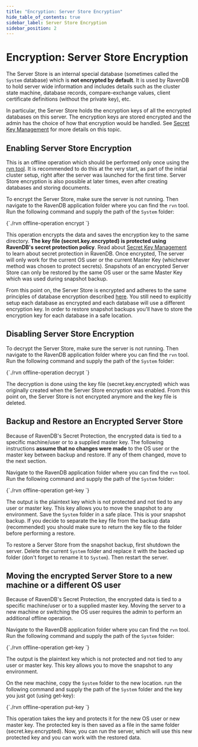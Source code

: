 ```yaml
---
title: "Encryption: Server Store Encryption"
hide_table_of_contents: true
sidebar_label: Server Store Encryption
sidebar_position: 2
---
```



# Encryption: Server Store Encryption

The Server Store is an internal special database (sometimes called the `System` database) which is **not encrypted by default**. 
It is used by RavenDB to hold server wide information and includes details such as the cluster state machine, database records, 
compare-exchange values, client certificate definitions (without the private key), etc.

In particular, the Server Store holds the encryption keys of all the encrypted databases on this server. The encryption
keys are stored encrypted and the admin has the choice of how that encryption would be handled. 
See [Secret Key Management](../../../server/security/encryption/secret-key-management.mdx) for more details on this topic.

## Enabling Server Store Encryption

This is an offline operation which should be performed only once using the [rvn tool](../../../server/administration/cli.mdx). 
It is recommended to do this at the very start, as part of the initial cluster setup, right after the server was launched for the first time.
Server Store encryption is also possible at later times, even after creating databases and storing documents.

To encrypt the Server Store, make sure the server is not running. Then navigate to the RavenDB application folder where you can find the `rvn` tool. 
Run the following command and supply the path of the `System` folder:

<TabItem value="bash" label="bash">
<CodeBlock language="bash">
{`./rvn offline-operation encrypt <path-to-system-dir>
`}
</CodeBlock>
</TabItem>

This operation encrypts the data and saves the encryption key to the same directory.
**The key file (secret.key.encrypted) is protected using RavenDB's secret protection policy**. Read about 
[Secret Key Management](../../../server/security/encryption/secret-key-management.mdx) to learn about secret protection in RavenDB.
Once encrypted, The server will only work for the current OS user or the current Master Key (whichever method was chosen to protect secrets). 
Snapshots of an encrypted Server Store can only be restored by the same OS user or the same Master Key which was used during snapshot backup.

From this point on, the Server Store is encrypted and adheres to the same principles of database encryption described 
[here](../../../server/security/encryption/encryption-at-rest.mdx#how-does-it-work). You still need to explicitly setup each database as encrypted
and each database will use a different encryption key. In order to restore snapshot backups you'll have to store the encryption key for each
database in a safe location.

## Disabling Server Store Encryption

To decrypt the Server Store, make sure the server is not running. Then navigate to the RavenDB application folder where you can find the `rvn` tool. 
Run the following command and supply the path of the `System` folder:

<TabItem value="bash" label="bash">
<CodeBlock language="bash">
{`./rvn offline-operation decrypt <path-to-system-dir>
`}
</CodeBlock>
</TabItem>

The decryption is done using the key file (secret.key.encrypted) which was originally created when the Server Store encryption was enabled.
From this point on, the Server Store is not encrypted anymore and the key file is deleted.

## Backup and Restore an Encrypted Server Store

Because of RavenDB's Secret Protection, the encrypted data is tied to a specific machine/user or to a supplied master key. 
The following instructions **assume that no changes were made** to the OS user or the master key between backup and restore. 
If any of them changed, move to the next section.

Navigate to the RavenDB application folder where you can find the `rvn` tool. Run the following command and supply the path of the `System` folder:

<TabItem value="bash" label="bash">
<CodeBlock language="bash">
{`./rvn offline-operation get-key <path-to-system-dir>
`}
</CodeBlock>
</TabItem>

The output is the plaintext key which is not protected and not tied to any user or master key. This key allows you to move the snapshot to any environment. 
Save the `System` folder in a safe place. This is your snapshot backup. If you decide to separate the key file from the backup data (recommended) you should 
make sure to return the key file to the folder before performing a restore.

To restore a Server Store from the snapshot backup, first shutdown the server. 
Delete the current `System` folder and replace it with the backed up folder (don't forget to rename it to `System`).
Then restart the server.

## Moving the encrypted Server Store to a new machine or a different OS user

Because of RavenDB's Secret Protection, the encrypted data is tied to a specific machine/user or to a supplied master key. 
Moving the server to a new machine or switching the OS user requires the admin to perform an additional offline operation.

Navigate to the RavenDB application folder where you can find the `rvn` tool. Run the following command and supply the path of the `System` folder:

<TabItem value="bash" label="bash">
<CodeBlock language="bash">
{`./rvn offline-operation get-key <path-to-system-dir>
`}
</CodeBlock>
</TabItem>

The output is the plaintext key which is not protected and not tied to any user or master key. This key allows you to move the snapshot to any environment. 


On the new machine, copy the `System` folder to the new location. 
run the following command and supply the path of the `System` folder and the key you just got (using get-key):

<TabItem value="bash" label="bash">
<CodeBlock language="bash">
{`./rvn offline-operation put-key <path-to-system-dir> <base64-plaintext-key>
`}
</CodeBlock>
</TabItem>

This operation takes the key and protects it for the new OS user or new master key. 
The protected key is then saved as a file in the same folder (secret.key.encrypted).
Now, you can run the server, which will use this new protected key and you can work with the restored data.

